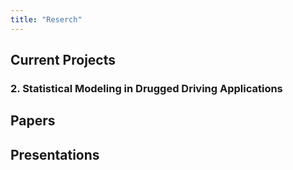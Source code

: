 ```yaml
---
title: "Reserch"
---
```


## Current Projects

### 2. Statistical Modeling in Drugged Driving Applications


## Papers

## Presentations

